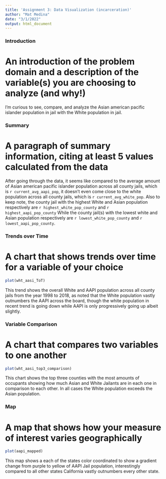 ```yaml
---
title: 'Assignment 3: Data Visualization (incarceration)'
author: "Mat Medina"
date: "3/1/2022"
output: html_document
---
```


### Introduction
# An introduction of the problem domain and a description of the variable(s) you are choosing to analyze (and why!)
I'm curious to see, compare, and analyze the Asian american pacific islander population in jail with the White population in jail.

### Summary
# A paragraph of summary information, citing at least 5 values calculated from the data

After going through the data, it seems like compared to the average amount of Asian american pacific islander population across all county jails, which is `r current_avg_aapi_pop`, it doesn't even come close to the white population across all county jails, which is `r current_avg_white_pop`. Also to keep note, the county jail with the highest White and Asian population respectively are `r highest_white_pop_county` and `r highest_aapi_pop_county` While the county jail(s) with the lowest white and Asian population respectively are `r lowest_white_pop_county` and `r lowest_aapi_pop_county`.

### Trends over Time
# A chart that shows trends over time for a variable of your choice

```r
plot(wht_aasi_ToT)
```
This trend shows the overall White and AAPI population across all county jails from the year 1998 to 2018, as noted that the White population vastly outnumbers the AAPI across the board, though the white population in recent trend is going down while AAPI is only progressively going up albeit slightly.

### Variable Comparison
# A chart that compares two variables to one another

```r
plot(wht_aasi_top3_comparison)
```
This chart shows the top three counties with the most amounts of occupants showing how much Asian and White Jailants are in each one in comparison to each other. In all cases the White population exceeds the Asian population.

### Map
# A map that shows how your measure of interest varies geographically
```r
plot(aapi_mapped)
```
This map shows a each of the states color coordinated to show a gradient change from purple to yellow of AAPI Jail population, interestingly compared to all other states California vastly outnumbers every other state. 